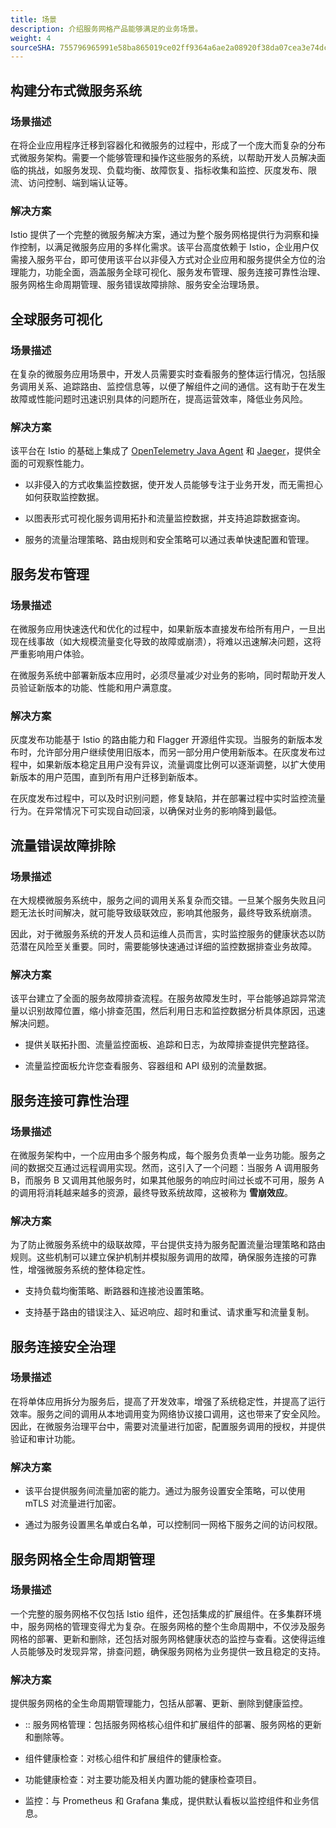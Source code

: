 ```yaml
---
title: 场景
description: 介绍服务网格产品能够满足的业务场景。
weight: 4
sourceSHA: 755796965991e58ba865019ce02ff9364a6ae2a08920f38da07cea3e74dcb8c7
---
```


## 构建分布式微服务系统

### 场景描述

在将企业应用程序迁移到容器化和微服务的过程中，形成了一个庞大而复杂的分布式微服务架构。需要一个能够管理和操作这些服务的系统，以帮助开发人员解决面临的挑战，如服务发现、负载均衡、故障恢复、指标收集和监控、灰度发布、限流、访问控制、端到端认证等。

### 解决方案

Istio 提供了一个完整的微服务解决方案，通过为整个服务网格提供行为洞察和操作控制，以满足微服务应用的多样化需求。该平台高度依赖于 Istio，企业用户仅需接入服务平台，即可使用该平台以非侵入方式对企业应用和服务提供全方位的治理能力，功能全面，涵盖服务全球可视化、服务发布管理、服务连接可靠性治理、服务网格生命周期管理、服务错误故障排除、服务安全治理场景。

## 全球服务可视化

### 场景描述

在复杂的微服务应用场景中，开发人员需要实时查看服务的整体运行情况，包括服务调用关系、追踪路由、监控信息等，以便了解组件之间的通信。这有助于在发生故障或性能问题时迅速识别具体的问题所在，提高运营效率，降低业务风险。

### 解决方案

该平台在 Istio 的基础上集成了 [OpenTelemetry Java Agent](https://github.com/open-telemetry/opentelemetry-java-instrumentation) 和 [Jaeger](https://www.jaegertracing.io/docs/1.42/)，提供全面的可观察性能力。

- 以非侵入的方式收集监控数据，使开发人员能够专注于业务开发，而无需担心如何获取监控数据。

- 以图表形式可视化服务调用拓扑和流量监控数据，并支持追踪数据查询。

- 服务的流量治理策略、路由规则和安全策略可以通过表单快速配置和管理。

## 服务发布管理

### 场景描述

在微服务应用快速迭代和优化的过程中，如果新版本直接发布给所有用户，一旦出现在线事故（如大规模流量变化导致的故障或崩溃），将难以迅速解决问题，这将严重影响用户体验。

在微服务系统中部署新版本应用时，必须尽量减少对业务的影响，同时帮助开发人员验证新版本的功能、性能和用户满意度。

### 解决方案

灰度发布功能基于 Istio 的路由能力和 Flagger 开源组件实现。当服务的新版本发布时，允许部分用户继续使用旧版本，而另一部分用户使用新版本。在灰度发布过程中，如果新版本稳定且用户没有异议，流量调度比例可以逐渐调整，以扩大使用新版本的用户范围，直到所有用户迁移到新版本。

在灰度发布过程中，可以及时识别问题，修复缺陷，并在部署过程中实时监控流量行为。在异常情况下可实现自动回滚，以确保对业务的影响降到最低。

## 流量错误故障排除

### 场景描述

在大规模微服务系统中，服务之间的调用关系复杂而交错。一旦某个服务失败且问题无法长时间解决，就可能导致级联效应，影响其他服务，最终导致系统崩溃。

因此，对于微服务系统的开发人员和运维人员而言，实时监控服务的健康状态以防范潜在风险至关重要。同时，需要能够快速通过详细的监控数据排查业务故障。

### 解决方案

该平台建立了全面的服务故障排查流程。在服务故障发生时，平台能够追踪异常流量以识别故障位置，缩小排查范围，然后利用日志和监控数据分析具体原因，迅速解决问题。

- 提供关联拓扑图、流量监控面板、追踪和日志，为故障排查提供完整路径。

- 流量监控面板允许您查看服务、容器组和 API 级别的流量数据。

## 服务连接可靠性治理

### 场景描述

在微服务架构中，一个应用由多个服务构成，每个服务负责单一业务功能。服务之间的数据交互通过远程调用实现。然而，这引入了一个问题：当服务 A 调用服务 B，而服务 B 又调用其他服务时，如果其他服务的响应时间过长或不可用，服务 A 的调用将消耗越来越多的资源，最终导致系统故障，这被称为 **雪崩效应**。

### 解决方案

为了防止微服务系统中的级联故障，平台提供支持为服务配置流量治理策略和路由规则。这些机制可以建立保护机制并模拟服务调用的故障，确保服务连接的可靠性，增强微服务系统的整体稳定性。

- 支持负载均衡策略、断路器和连接池设置策略。

- 支持基于路由的错误注入、延迟响应、超时和重试、请求重写和流量复制。

## 服务连接安全治理

### 场景描述

在将单体应用拆分为服务后，提高了开发效率，增强了系统稳定性，并提高了运行效率。服务之间的调用从本地调用变为网络协议接口调用，这也带来了安全风险。因此，在微服务治理平台中，需要对流量进行加密，配置服务调用的授权，并提供验证和审计功能。

### 解决方案

- 该平台提供服务间流量加密的能力。通过为服务设置安全策略，可以使用 mTLS 对流量进行加密。

- 通过为服务设置黑名单或白名单，可以控制同一网格下服务之间的访问权限。

## 服务网格全生命周期管理

### 场景描述

一个完整的服务网格不仅包括 Istio 组件，还包括集成的扩展组件。在多集群环境中，服务网格的管理变得尤为复杂。在服务网格的整个生命周期中，不仅涉及服务网格的部署、更新和删除，还包括对服务网格健康状态的监控与查看。这使得运维人员能够及时发现异常，排查问题，确保服务网格为业务提供一致且稳定的支持。

### 解决方案

提供服务网格的全生命周期管理能力，包括从部署、更新、删除到健康监控。

- :: 服务网格管理：包括服务网格核心组件和扩展组件的部署、服务网格的更新和删除等。

- 组件健康检查：对核心组件和扩展组件的健康检查。

- 功能健康检查：对主要功能及相关内置功能的健康检查项目。

- 监控：与 Prometheus 和 Grafana 集成，提供默认看板以监控组件和业务信息。
